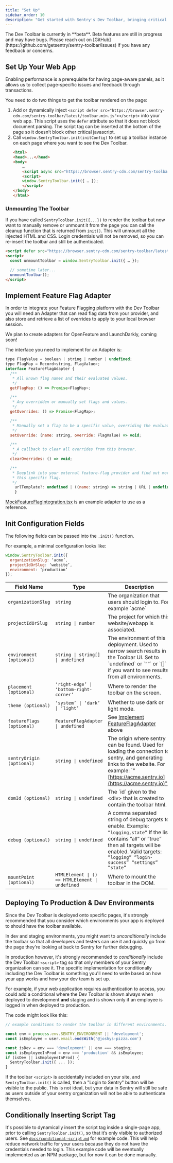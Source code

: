 ```yaml
---
title: "Set Up"
sidebar_order: 10
description: "Get started with Sentry's Dev Toolbar, bringing critical Sentry insights and tools into your web app to help your team troubleshoot more effectively.."
---
```


<Alert level="info">
  The Dev Toolbar is currently in **beta**. Beta features are still in progress and may have bugs. Please reach out on
  [GitHub](https://github.com/getsentry/sentry-toolbar/issues) if you have any feedback or concerns.
</Alert>

## Set Up Your Web App

<Alert title="Note" level="warning">
    Enabling performance is a prerequisite for having page-aware panels, as it allows us to collect page-specific issues and feedback through transactions.
</Alert>

You need to do two things to get the toolbar rendered on the page:
1. Add or dynamically inject `<script defer src="https://browser.sentry-cdn.com/sentry-toolbar/latest/toolbar.min.js"></script>` into your web app. This script uses the `defer` attribute so that it does not block document parsing. The script tag can be inserted at the bottom of the page so it doesn’t block other critical javascript.
2. Call `window.SentryToolbar.init(initConfig)` to set up a toolbar instance on each page where you want to see the Dev Toolbar.
    ```html
    <html>
    <head>...</head>
    <body>
        …
        <script async src="https://browser.sentry-cdn.com/sentry-toolbar/latest/toolbar.min.js"></script>
        <script>
        window.SentryToolbar.init({ … });
        </script>
    </body>
    </html>
    ```

### Unmounting The Toolbar

If you have called `SentryToolbar.init({...})` to render the toolbar but now want to manually remove or unmount it from the page you can call the cleanup function that is returned from `init()`. This will unmount all the injected HTML and CSS. Login credentials will not be removed, so you can re-insert the toolbar and still be authenticated.
```html
<script defer src="https://browser.sentry-cdn.com/sentry-toolbar/latest/toolbar.min.js"></script>
<script>
  const unmountToolbar = window.SentryToolbar.init({ … });

  // sometime later...
  unmountToolbar();
</script>
```

## Implement Feature Flag Adapter

In order to integrate your Feature Flagging platform with the Dev Toolbar you will need an Adapter that can read flag data from your provider, and also store and retrieve a list of overrides to apply to your local browser session.

We plan to create adapters for OpenFeature and LaunchDarkly, coming soon!

The interface you need to implement for an Adapter is:
```javascript
type FlagValue = boolean | string | number | undefined;
type FlagMap = Record<string, FlagValue>;
interface FeatureFlagAdapter {
  /**
   * All known flag names and their evaluated values.
   */
  getFlagMap: () => Promise<FlagMap>;

  /**
   * Any overridden or manually set flags and values.
   */
  getOverrides: () => Promise<FlagMap>;

  /**
   * Manually set a flag to be a specific value, overriding the evaluated value.
   */
  setOverride: (name: string, override: FlagValue) => void;

  /**
   * A callback to clear all overrides from this browser.
   */
  clearOverrides: () => void;

  /**
   * Deeplink into your external feature-flag provider and find out more about
   * this specific flag.
   */
    urlTemplate?: undefined | ((name: string) => string | URL | undefined);
    }
```

[MockFeatureFlagIntegration.tsx](https://github.com/getsentry/sentry-toolbar/blob/301c31d561a81e3fd8ffc9532aad3a60af685916/src/env/demo/MockFeatureFlagIntegration.tsx) is an example adapter to use as a reference.

## Init Configuration Fields

The following fields can be passed into the `.init()` function.

For example, a minimal configuration looks like:
```javascript
window.SentryToolbar.init({
  organizationSlug: ‘acme’,
  projectIdOrSlug: ‘website’,
  environment: ‘production’
});
```

| Field Name | Type | Description | Default Value |
| ----- | ----- | ----- | ----- |
| `organizationSlug` | `string` | The organization that users should login to. For example \`acme\` | *Required Value* |
| `projectIdOrSlug` | `string \| number` | The project for which this website/webapp is associated. | *Required Value* |
| `environment (optional)` | `string \| string[] \| undefined` | The environment of this deployment. Used to narrow search results in the Toolbar UI. Set to \`undefined\` or \`””\` or \`\[\]\` if you want to see results from all environments. | `undefined` |
| `placement (optional)` | `‘right-edge’ \| ‘bottom-right-corner’` | Where to render the toolbar on the screen. | `”right-edge”` |
| `theme (optional)` | `‘system’ \| ‘dark’ \| ‘light’` | Whether to use dark or light mode. | `”system”` |
| `featureFlags (optional)` | `FeatureFlagAdapter \| undefined` | See [Implement FeatureFlagAdapter](/product/dev-toolbar/setup//#implement-feature-flag-adapter) above | `undefined` |
| `sentryOrigin (optional)` | `string \| undefined` | The origin where sentry can be found. Used for loading the connection to sentry, and generating links to the website. For example: \`"[https://acme.sentry.io](https://acme.sentry.io)"\` | `"https://sentry.io"` |
| `domId (optional)` | `string \| undefined` | The \`id\` given to the \<div\> that is created to contain the toolbar html. | `”sentry-toolbar”` |
| `debug (optional)` | `string \| undefined`  | A comma separated string of debug targets to enable.  Example: `”logging,state”`  If the list contains ”all” or ”true” then all targets will be enabled. Valid targets: `”logging” ”login-success” “settings” ”state”` | `undefined` |
| `mountPoint (optional)` | `HTMLElement \| () => HTMLElement \| undefined` | Where to mount the toolbar in the DOM. | `document.body` |


## Deploying To Production & Dev Environments
Since the Dev Toolbar is deployed onto specific pages, it's strongly recommended that you consider which environments your app is deployed to should have the toolbar available.

In dev and staging environments, you might want to *unconditionally* include the toolbar so that all developers and testers can use it and quickly go from the page they're looking at back to Sentry for further debugging.

In production however, it's strongly recommended to *conditionally* include the Dev Toolbar `<script>` tag so that only members of your Sentry organization can see it. The specific implementation for conditionally including the Dev Toolbar is something you'll need to write based on how your app works and how your dev team is set up.

For example, if your web application requires authentication to access, you could add a conditional where the Dev Toolbar is shown always when deployed to development **and** staging and is shown only if an employee is logged in when deployed to production.


The code might look like this:
```javascript
// example conditions to render the toolbar in different environments.

const env = process.env.SENTRY_ENVIRONMENT || 'development';
const isEmployee = user.email.endsWith('@joshys-pizza.com')

const isDev = env === 'development' || env === staging;
const isEmployeeInProd = env === 'production' && isEmployee;
if (isDev || isEmployeeInProd) {
  SentryToolbar.init({ ... });
}
```

If the toolbar `<script>` is accidentally included on your site, and `SentryToolbar.init()` is called, then a "Login to Sentry" button will be visible to the public. This is not ideal, but your data in Sentry will still be safe as users outside of your sentry organization will not be able to authenticate themselves.

## Conditionally Inserting Script Tag

It's possible to dynamically insert the script tag inside a single-page app, prior to calling `SentryToolbar.init()`, so that it’s only visible to authorized users. See [`docs/conditional-script.md`](http://conditional-script.md) for example code. This will help reduce network traffic for your users because they do not have the credentials needed to login.
This example code will be eventually implemented as an NPM package, but for now it can be done manually.
